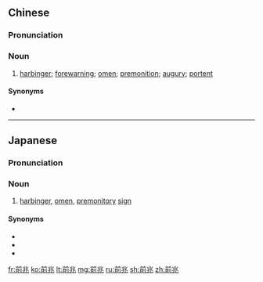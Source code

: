 ==Chinese==
{{zh-forms}}

===Pronunciation===
{{zh-pron
|m=qiánzhào
|c=cin4 siu6
|mn=qz:chiân-tiǎu/tw,xm,zz:chiân-tiāu/twv:chêng-tiāu
|cat=n
}}

===Noun===
{{zh-noun}}

# [[harbinger]]; [[forewarning]]; [[omen]]; [[premonition]]; [[augury]]; [[portent]]

====Synonyms====
* {{zh-l|先兆}}

----

==Japanese==
{{ja-kanjitab|ぜん|ちょう|yomi=o}}

===Pronunciation===
{{ja-pron|ぜんちょう|y=o}}

===Noun===
{{ja-noun|ぜんちょう}}

# [[harbinger]], [[omen]], [[premonitory]] [[sign]]

====Synonyms====
* {{ja-r|兆し|きざし}}
* {{ja-r|予兆|よちょう}}
* {{ja-r|前触れ|まえぶれ}}

[[fr:前兆]]
[[ko:前兆]]
[[lt:前兆]]
[[mg:前兆]]
[[ru:前兆]]
[[sh:前兆]]
[[zh:前兆]]